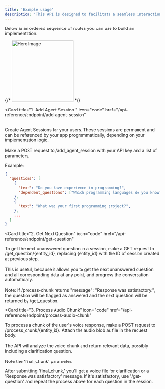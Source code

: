```yaml
---
title: 'Example usage'
description: 'This API is designed to facilitate a seamless interaction between your users and the verbal conversational AI session system. It enables the creation of agent sessions for your users, fetching unanswered questions, processing user voice chunks, generating API keys for authenticated users, and much more.'
---
```


<Note>
  Below is an ordered sequence of routes you can use to build an implementation.
</Note>

{/* <img
  height="200"
  className="block"
  src="/images/ConvAIAgentSchemaBG.png"
  alt="Hero Image"
/> */}

<Card
  title="1. Add Agent Session "
  icon="code"
  href="/api-reference/endpoint/add-agent-session"
>
<br />Create Agent Sessions for your users. These sessions are permanent and can be referenced by your app programmatically, depending on your implementation logic.<br /><br />Make a POST request to /add_agent_session with your API key and a list of parameters.
</Card>

Example: 
```json
{
  "questions": [
    {
      "text": "Do you have experience in programming?",
      "dependent_questions": ["Which programming languages do you know?",...]
    },
    {
      "text": "What was your first programming project?",
    },
    ...
  ]
}
```

<Card
  title="2. Get Next Question"
  icon="code"
  href="/api-reference/endpoint/get-question"
>
To get the next unanswered question in a session, make a GET request to /get_question/\{entity_id\}, replacing \{entity_id\} with the ID of session created at previous step.<br /><br />
This is useful, because it allows you to get the next unanswered question and all corresponding data at any point, and progress the conversation automatically.<br /><br />
Note: if /process-chunk returns "message": "Response was satisfactory.", the question will be flagged as answered and the next question will be returned by /get_question.
</Card>

<Card
  title="3. Process Audio Chunk"
  icon="code"
  href="/api-reference/endpoint/process-audio-chunk"
>
To process a chunk of the user's voice response, make a POST request to /process_chunk/\{entity_id\}. Attach the audio blob as file in the request body.<br /><br />The API will analyze the voice chunk and return relevant data, possibly including a clarification question.<br /><br />
Note the 'final_chunk' parameter.
</Card>

<Note>
  After submitting 'final_chunk,' you'll get a voice file for clarification or a 'Response was satisfactory' message. If it's satisfactory, use '/get-question' and repeat the process above for each question in the session.
</Note>
